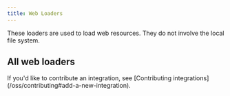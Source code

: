 ```yaml
---
title: Web Loaders
---
```


These loaders are used to load web resources. They do not involve the local file system.

## All web loaders

<Columns cols={3}>
  <Card
    title="Playwright"
    icon="link"
    href="/oss/integrations/document_loaders/web_loaders/web_playwright"
    arrow="true"
    cta="View guide"
  />
  <Card
    title="AirtableLoader"
    icon="link"
    href="/oss/integrations/document_loaders/web_loaders/airtable"
    arrow="true"
    cta="View guide"
  />
  <Card
    title="Apify Dataset"
    icon="link"
    href="/oss/integrations/document_loaders/web_loaders/apify_dataset"
    arrow="true"
    cta="View guide"
  />
  <Card
    title="AssemblyAI Audio Transcript"
    icon="link"
    href="/oss/integrations/document_loaders/web_loaders/assemblyai_audio_transcription"
    arrow="true"
    cta="View guide"
  />
  <Card
    title="Azure Blob Storage Container"
    icon="link"
    href="/oss/integrations/document_loaders/web_loaders/azure_blob_storage_container"
    arrow="true"
    cta="View guide"
  />
  <Card
    title="Azure Blob Storage File"
    icon="link"
    href="/oss/integrations/document_loaders/web_loaders/azure_blob_storage_file"
    arrow="true"
    cta="View guide"
  />
  <Card
    title="Browserbase Loader"
    icon="link"
    href="/oss/integrations/document_loaders/web_loaders/browserbase"
    arrow="true"
    cta="View guide"
  />
  <Card
    title="College Confidential"
    icon="link"
    href="/oss/integrations/document_loaders/web_loaders/college_confidential"
    arrow="true"
    cta="View guide"
  />
  <Card
    title="Confluence"
    icon="link"
    href="/oss/integrations/document_loaders/web_loaders/confluence"
    arrow="true"
    cta="View guide"
  />
  <Card
    title="Couchbase"
    icon="link"
    href="/oss/integrations/document_loaders/web_loaders/couchbase"
    arrow="true"
    cta="View guide"
  />
  <Card
    title="Figma"
    icon="link"
    href="/oss/integrations/document_loaders/web_loaders/figma"
    arrow="true"
    cta="View guide"
  />
  <Card
    title="FireCrawl"
    icon="link"
    href="/oss/integrations/document_loaders/web_loaders/firecrawl"
    arrow="true"
    cta="View guide"
  />
  <Card
    title="GitBook"
    icon="link"
    href="/oss/integrations/document_loaders/web_loaders/gitbook"
    arrow="true"
    cta="View guide"
  />
  <Card
    title="GitHub"
    icon="link"
    href="/oss/integrations/document_loaders/web_loaders/github"
    arrow="true"
    cta="View guide"
  />
  <Card
    title="Google Cloud Storage"
    icon="link"
    href="/oss/integrations/document_loaders/web_loaders/google_cloud_storage"
    arrow="true"
    cta="View guide"
  />
  <Card
    title="Google Cloud SQL for PostgreSQL"
    icon="link"
    href="/oss/integrations/document_loaders/web_loaders/google_cloudsql_pg"
    arrow="true"
    cta="View guide"
  />
  <Card
    title="Hacker News"
    icon="link"
    href="/oss/integrations/document_loaders/web_loaders/hn"
    arrow="true"
    cta="View guide"
  />
  <Card
    title="IMSDB"
    icon="link"
    href="/oss/integrations/document_loaders/web_loaders/imsdb"
    arrow="true"
    cta="View guide"
  />
  <Card
    title="Jira"
    icon="link"
    href="/oss/integrations/document_loaders/web_loaders/jira"
    arrow="true"
    cta="View guide"
  />
  <Card
    title="LangSmith"
    icon="link"
    href="/oss/integrations/document_loaders/web_loaders/langsmith"
    arrow="true"
    cta="View guide"
  />
  <Card
    title="Notion API"
    icon="link"
    href="/oss/integrations/document_loaders/web_loaders/notionapi"
    arrow="true"
    cta="View guide"
  />
  <Card
    title="PDF files"
    icon="link"
    href="/oss/integrations/document_loaders/web_loaders/pdf"
    arrow="true"
    cta="View guide"
  />
  <Card
    title="RecursiveUrlLoader"
    icon="link"
    href="/oss/integrations/document_loaders/web_loaders/recursive_url_loader"
    arrow="true"
    cta="View guide"
  />
  <Card
    title="S3 File"
    icon="link"
    href="/oss/integrations/document_loaders/web_loaders/s3"
    arrow="true"
    cta="View guide"
  />
  <Card
    title="SearchApi Loader"
    icon="link"
    href="/oss/integrations/document_loaders/web_loaders/searchapi"
    arrow="true"
    cta="View guide"
  />
  <Card
    title="SerpAPI Loader"
    icon="link"
    href="/oss/integrations/document_loaders/web_loaders/serpapi"
    arrow="true"
    cta="View guide"
  />
  <Card
    title="Sitemap Loader"
    icon="link"
    href="/oss/integrations/document_loaders/web_loaders/sitemap"
    arrow="true"
    cta="View guide"
  />
  <Card
    title="Sonix Audio"
    icon="link"
    href="/oss/integrations/document_loaders/web_loaders/sonix_audio_transcription"
    arrow="true"
    cta="View guide"
  />
  <Card
    title="Blockchain Data"
    icon="link"
    href="/oss/integrations/document_loaders/web_loaders/sort_xyz_blockchain"
    arrow="true"
    cta="View guide"
  />
  <Card
    title="Spider"
    icon="link"
    href="/oss/integrations/document_loaders/web_loaders/spider"
    arrow="true"
    cta="View guide"
  />
  <Card
    title="Taskade"
    icon="link"
    href="/oss/integrations/document_loaders/web_loaders/taskade"
    arrow="true"
    cta="View guide"
  />
  <Card
    title="Cheerio"
    icon="link"
    href="/oss/integrations/document_loaders/web_loaders/web_cheerio"
    arrow="true"
    cta="View guide"
  />
  <Card
    title="Puppeteer"
    icon="link"
    href="/oss/integrations/document_loaders/web_loaders/web_puppeteer"
    arrow="true"
    cta="View guide"
  />
  <Card
    title="YouTube transcripts"
    icon="link"
    href="/oss/integrations/document_loaders/web_loaders/youtube"
    arrow="true"
    cta="View guide"
  />
</Columns>

<Info>
    If you'd like to contribute an integration, see [Contributing integrations](/oss/contributing#add-a-new-integration).
</Info>
